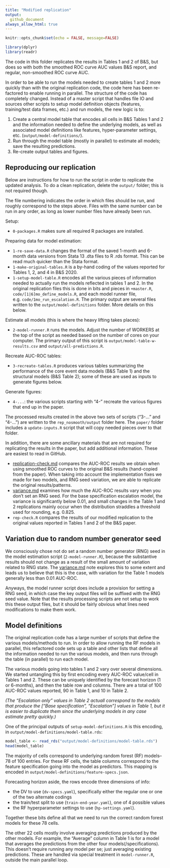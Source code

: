 ```yaml
---
title: "Modified replication"
output: 
  github_document
always_allow_html: true
---
```


```r
knitr::opts_chunk$set(echo = FALSE, message=FALSE)

library(dplyr)
library(readr)
```

The code in this folder replicates the results in Tables 1 and 2 of B&S, but does so with both the smoothed ROC curve AUC values B&S report, and regular, non-smoothed ROC curve AUC. 

In order to be able to run the models needed to create tables 1 and 2 more quickly than with the original replication code, the code here has been re-factored to enable running in parallel. The structure of the code has completely changed. Instead of a master script that handles file IO and sources other scripts to setup model definition objects (features, training/test data frames, etc.) and run models, the new logic is to:

1. Create a central model table that encodes all cells in B&S Tables 1 and 2 and the information needed to define the underlying models, as well as associated model definitions like features, hyper-parameter settings, etc. (`output/model-definitions/`). 
2. Run through the model table (mostly in parallel) to estimate all models; save the resulting predictions. 
3. Re-create output tables and figures. 

## Reproducing our replication

Below are instructions for how to run the script in order to replicate the updated analysis. To do a clean replication, delete the `output/` folder; this is not required though. 

The file numbering indicates the order in which files should be run, and roughly correspond to the steps above. Files with the same number can be run in any order, as long as lower number files have already been run. 

Setup:

- `0-packages.R` makes sure all required R packages are installed. 

Preparing data for model estimation:

- `1-re-save-data.R` changes the format of the saved 1-month and 6-month data versions from Stata 13 .dta files to R .rds format. This can be read much quicker than the Stata format. 
- `1-make-original-tables.R` is a by-hand coding of the values reported for Tables 1, 2, and 4 in B&S 2020. 
- `1-setup-model-table.R` encodes all the various pieces of information needed to actually run the models reflected in tables 1 and 2. In the original replication files this is done in bits and pieces in `+master.R`, `code/[1|6]mo_define_models.R`, and each model runner file, e.g. `code/1mo_run_escalation.R`. The primary output are several files written to the `output/model-definitions` folder. More details on this below.

Estimate all models (this is where the heavy lifting takes places):

- `2-model-runner.R` runs the models. Adjust the number of WORKERS at the top of the script as needed based on the number of cores on your computer. The primary output of this script is `output/model-table-w-results.csv` and `output/all-predictions.R`.

Recreate AUC-ROC tables:

- `3-recreate-tables.R` produces various tables summarizing the performance of the core event data models (B&S Table 1) and the structural models (B&S Table 2); some of these are used as inputs to generate figures below. 

Generate figures:

- `4-...`: the various scripts starting with "4-" recreate the various figures that end up in the paper.

The processed results created in the above two sets of scripts ("3-..." and "4-...") are written to the `rep_nosmooth/output` folder here. The `paper/` folder includes a `update-inputs.R` script that will copy needed pieces over to that folder. 

In addition, there are some ancillary materials that are not required for replicating the results in the paper, but add additional information. These are easiest to read in GitHub.  

- [replication-check.md](replication-check.md) compares the AUC-ROC results we obtain when using smoothed ROC curves to the original B&S results (hand-copied from the paper). When taking into account the implementation fixes we made for two models, and RNG seed variation, we are able to replicate the original results/patterns. 
- [variance.md](variance.md) examines how much the AUC-ROC results vary when you don't set an RNG seed. For the base specification escalation model, the variance is significantly below 0.01, and small changes in the Table 1 and 2 replications mainly occur when the distribution straddles a threshold used for rounding, e.g. 0.825. 
- `rep-check.R` compares the results of our modified replication to the original values reported in Tables 1 and 2 of the B&S paper. 

## Variation due to random number generator seed

We consciously chose not do set a random number generator (RNG) seed in the model estimation script (`2-model-runner.R`), because the substantive results should not change as a result of the small amount of variation related to RNG state. The [variance.md](variance.md) note explores this to some extent and leads us to believe that this is the case, with variation for the Table 1 models generally less than 0.01 AUC-ROC. 

Anyways, the model runner script does include a provision for setting a RNG seed, in which case the key output files will be suffixed with the RNG seed value. Note that the results processing scripts are not setup to work this these output files, but it should be fairly obvious what lines need modifications to make them work. 

## Model definitions

The original replication code has a large number of scripts that define the various models/methods to run. In order to allow running the RF models in parallel, this refactored code sets up a table and other lists that define all the information needed to run the various models, and then runs through the table (in parallel) to run each model. 

The various models going into tables 1 and 2 vary over several dimensions. We started untangling this by first encoding every AUC-ROC value/cell in Tables 1 and 2. These can be uniquely identified by the forecast horizon (1 or 6-months), and then the table row and columns. There are a total of 100 AUC-ROC values reported, 90 in Table 1, and 10 in Table 2. 

_(The "Escalation only" values in Table 2 actuall correspond to the models that produce the \["Base specification", "Escalation"\] values in Table 1, but it is easier to duplicate them since the underlying models in any case estimate pretty quickly.)_

One of the principal outputs of `setup-model-definitions.R` is this encoding, in `output/model-definitions/model-table.rds`:

```r
model_table <- read_rds("output/model-definitions/model-table.rds")
head(model_table)
```

The majority of cells correspond to underlying random forest (RF) models--78 of 100 entries. For these RF cells, the table columns correspond to the feature specification going into the model as predictors. This mapping is encoded in `output/model-definitions/feature-specs.json`. 

Forecasting horizon aside, the rows encode three dimensions of info:

- the DV to use (`dv-specs.yaml`), specifically either the regular one or one of the two alternate codings
- the train/test split to use (`train-end-year.yaml`), one of 4 possible values
- the RF hyperparameter settings to use (`hp-settings.yaml`). 

Together these bits define all that we need to run the correct random forest models for these 78 cells. 

The other 22 cells mostly involve averaging predictions produced by the other models. For example, the "Average" column in Table 1 is for a model that averages the predictions from the other four models(/specifications). This doesn't require running any model per se; just averaging existing predictions. These are handled via special treatment in `model-runner.R`, outside the main parallel loop. 


